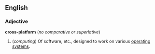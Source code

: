 ==English==
===Adjective===
'''cross-platform''' (''no comparative or superlative'')

#(''computing'') Of software, etc., designed to work on various [[operating system]]s.